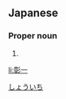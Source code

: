 ==Japanese==
{{ja-kanjitab|しょう|いち|yomi=o}}

===Proper noun===
{{ja-pos|proper|しょういち}}

# {{given name|male|lang=ja}}

[[Category:Japanese male given names|しょういち]]

[[li:彰一]]
